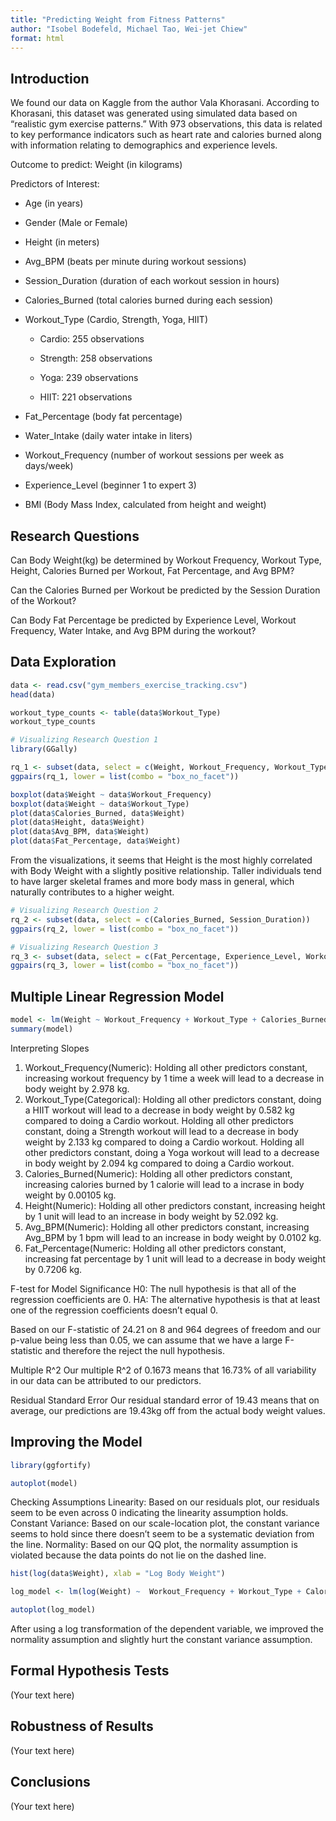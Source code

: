 ```yaml
---
title: "Predicting Weight from Fitness Patterns"
author: "Isobel Bodefeld, Michael Tao, Wei-jet Chiew"
format: html
---
```


## Introduction

We found our data on Kaggle from the author Vala Khorasani. According to Khorasani, this dataset was generated using simulated data based on "realistic gym exercise patterns." With 973 observations, this data is related to key performance indicators such as heart rate and calories burned along with information relating to demographics and experience levels.

Outcome to predict: Weight (in kilograms)

Predictors of Interest:

-   Age (in years)

-   Gender (Male or Female)

-   Height (in meters)

-   Avg_BPM (beats per minute during workout sessions)

-   Session_Duration (duration of each workout session in hours)

-   Calories_Burned (total calories burned during each session)

-   Workout_Type (Cardio, Strength, Yoga, HIIT)

    -   Cardio: 255 observations

    -   Strength: 258 observations

    -   Yoga: 239 observations

    -   HIIT: 221 observations

-   Fat_Percentage (body fat percentage)

-   Water_Intake (daily water intake in liters)

-   Workout_Frequency (number of workout sessions per week as days/week)

-   Experience_Level (beginner 1 to expert 3)

-   BMI (Body Mass Index, calculated from height and weight)

## Research Questions

Can Body Weight(kg) be determined by Workout Frequency, Workout Type, Height, Calories Burned per Workout, Fat Percentage, and Avg BPM?

Can the Calories Burned per Workout be predicted by the Session Duration of the Workout?

Can Body Fat Percentage be predicted by Experience Level, Workout Frequency, Water Intake, and Avg BPM during the workout?

## Data Exploration

```r
data <- read.csv("gym_members_exercise_tracking.csv")
head(data)
```

```r
workout_type_counts <- table(data$Workout_Type)
workout_type_counts
```

```r
# Visualizing Research Question 1
library(GGally)

rq_1 <- subset(data, select = c(Weight, Workout_Frequency, Workout_Type, Calories_Burned, Height, Avg_BPM, Fat_Percentage))
ggpairs(rq_1, lower = list(combo = "box_no_facet"))

boxplot(data$Weight ~ data$Workout_Frequency)
boxplot(data$Weight ~ data$Workout_Type)
plot(data$Calories_Burned, data$Weight)
plot(data$Height, data$Weight)
plot(data$Avg_BPM, data$Weight)
plot(data$Fat_Percentage, data$Weight)

```

From the visualizations, it seems that Height is the most highly correlated with Body Weight with a slightly positive relationship. Taller individuals tend to have larger skeletal frames and more body mass in general, which naturally contributes to a higher weight.

```r
# Visualizing Research Question 2
rq_2 <- subset(data, select = c(Calories_Burned, Session_Duration))
ggpairs(rq_2, lower = list(combo = "box_no_facet"))
```

```r
# Visualizing Research Question 3
rq_3 <- subset(data, select = c(Fat_Percentage, Experience_Level, Workout_Frequency, Water_Intake, Avg_BPM))
ggpairs(rq_3, lower = list(combo = "box_no_facet"))
```

## Multiple Linear Regression Model
```r
model <- lm(Weight ~ Workout_Frequency + Workout_Type + Calories_Burned + Height + Avg_BPM + Fat_Percentage, data = data)
summary(model)
```
Interpreting Slopes

1. Workout_Frequency(Numeric): Holding all other predictors constant, increasing workout frequency by 1 time a week will lead to a decrease in body weight by 2.978 kg.
2. Workout_Type(Categorical): Holding all other predictors constant, doing a HIIT workout will lead to a decrease in body weight by 0.582 kg compared to doing a Cardio workout.
Holding all other predictors constant, doing a Strength workout will lead to a decrease in body weight by 2.133 kg compared to doing a Cardio workout.
Holding all other predictors constant, doing a Yoga workout will lead to a decrease in body weight by 2.094 kg compared to doing a Cardio workout.
3. Calories_Burned(Numeric): Holding all other predictors constant, increasing calories burned by 1 calorie will lead to a incrase in body weight by 0.00105 kg.
4. Height(Numeric): Holding all other predictors constant, increasing height by 1 unit will lead to an increase in body weight by 52.092 kg.
5. Avg_BPM(Numeric): Holding all other predictors constant, increasing Avg_BPM by 1 bpm will lead to an increase in body weight by 0.0102 kg.
6. Fat_Percentage(Numeric: Holding all other predictors constant, increasing fat percentage by 1 unit will lead to a decrease in body weight by 0.7206 kg.

F-test for Model Significance
H0: The null hypothesis is that all of the regression coefficients are 0.
HA: The alternative hypothesis is that at least one of the regression coefficients doesn't equal 0.

Based on our F-statistic of 24.21 on 8 and 964 degrees of freedom and our p-value being less than 0.05, we can assume that we have a large F-statistic and therefore the reject the null hypothesis.

Multiple R^2
Our multiple R^2 of 0.1673 means that 16.73% of all variability in our data can be attributed to our predictors.

Residual Standard Error
Our residual standard error of 19.43 means that on average, our predictions are 19.43kg off from the actual body weight values.





## Improving the Model
```r
library(ggfortify)

autoplot(model)
```
Checking Assumptions
Linearity: Based on our residuals plot, our residuals seem to be even across 0 indicating the linearity assumption holds.
Constant Variance: Based on our scale-location plot, the constant variance seems to hold since there doesn't seem to be a systematic deviation from the line.
Normality: Based on our QQ plot, the normality assumption is violated because the data points do not lie on the dashed line.

```r
hist(log(data$Weight), xlab = "Log Body Weight")
```
```r
log_model <- lm(log(Weight) ~  Workout_Frequency + Workout_Type + Calories_Burned + Height + Avg_BPM + Fat_Percentage, data = data)

autoplot(log_model)

```
After using a log transformation of the dependent variable, we improved the normality assumption and slightly hurt the constant variance assumption.

## Formal Hypothesis Tests

(Your text here)

## Robustness of Results

(Your text here)

## Conclusions

(Your text here)
